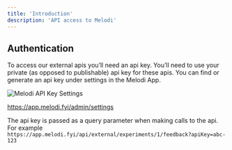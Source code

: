 ```yaml
---
title: 'Introduction'
description: 'API access to Melodi'
---
```


## Authentication

To access our external apis you’ll need an api key. You’ll need to use your private (as opposed to publishable) api key for these apis. You can find or generate an api key under settings in the Melodi App.

![Melodi API Key Settings](/images/Melodi-API-key-settings.png)

https://app.melodi.fyi/admin/settings

The api key is passed as a query parameter when making calls to the api. For example `https://app.melodi.fyi/api/external/experiments/1/feedback?apiKey=abc-123`